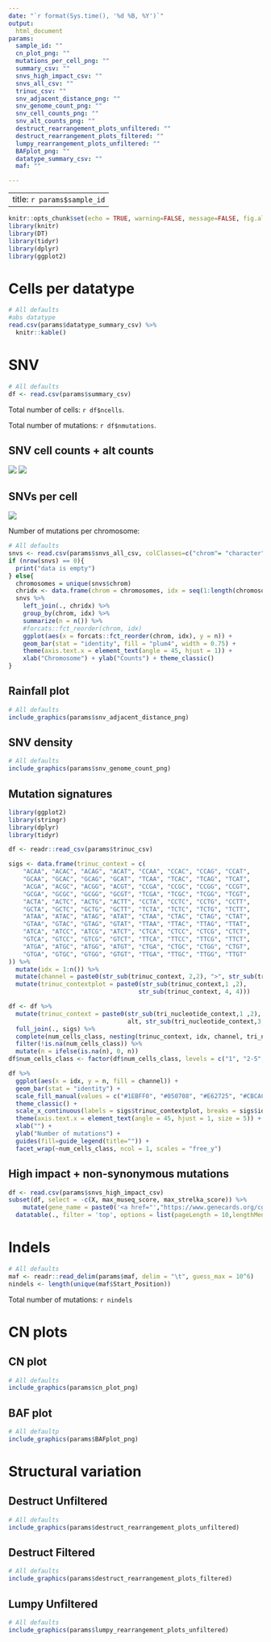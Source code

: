 ```yaml
---
date: "`r format(Sys.time(), '%d %B, %Y')`"
output:
  html_document
params:
  sample_id: ""
  cn_plot_png: ""
  mutations_per_cell_png: ""
  summary_csv: ""
  snvs_high_impact_csv: ""
  snvs_all_csv: ""
  trinuc_csv: ""
  snv_adjacent_distance_png: ""
  snv_genome_count_png: ""
  snv_cell_counts_png: ""
  snv_alt_counts_png: ""
  destruct_rearrangement_plots_unfiltered: ""
  destruct_rearrangement_plots_filtered: ""
  lumpy_rearrangement_plots_unfiltered: ""
  BAFplot_png: ""
  datatype_summary_csv: ""
  maf: ""

---
```

---
title: `r params$sample_id`
---

```r
knitr::opts_chunk$set(echo = TRUE, warning=FALSE, message=FALSE, fig.align = 'center')
library(knitr)
library(DT)
library(tidyr)
library(dplyr)
library(ggplot2)
```


# Cells per datatype
```r
# All defaults
#abs datatype
read.csv(params$datatype_summary_csv) %>%
  knitr::kable()
```

# SNV
```r
# All defaults
df <- read.csv(params$summary_csv)
```
Total number of cells: `r df$ncells`.

Total number of mutations: `r df$nmutations`.

## SNV cell counts + alt counts
![](`r params$snv_alt_counts_png`) ![](`r params$snv_alt_counts_png`)

## SNVs per cell
![](`r params$mutations_per_cell_png`)

Number of mutations per chromosome:


```r
# All defaults
snvs <- read.csv(params$snvs_all_csv, colClasses=c("chrom"= "character"))
if (nrow(snvs) == 0){
  print("data is empty")
} else{
  chromosomes = unique(snvs$chrom)
  chridx <- data.frame(chrom = chromosomes, idx = seq(1:length(chromosomes)))
  snvs %>%
    left_join(., chridx) %>%
    group_by(chrom, idx) %>%
    summarize(n = n()) %>%
    #forcats::fct_reorder(chrom, idx)
    ggplot(aes(x = forcats::fct_reorder(chrom, idx), y = n)) +
    geom_bar(stat = "identity", fill = "plum4", width = 0.75) +
    theme(axis.text.x = element_text(angle = 45, hjust = 1)) +
    xlab("Chromosome") + ylab("Counts") + theme_classic()
}

```

## Rainfall plot
```r
# All defaults
include_graphics(params$snv_adjacent_distance_png)
```

## SNV density
```r
# All defaults
include_graphics(params$snv_genome_count_png)
```

## Mutation signatures
```r
library(ggplot2)
library(stringr)
library(dplyr)
library(tidyr)

df <- readr::read_csv(params$trinuc_csv)

sigs <- data.frame(trinuc_context = c(
    "ACAA", "ACAC", "ACAG", "ACAT", "CCAA", "CCAC", "CCAG", "CCAT",
    "GCAA", "GCAC", "GCAG", "GCAT", "TCAA", "TCAC", "TCAG", "TCAT",
    "ACGA", "ACGC", "ACGG", "ACGT", "CCGA", "CCGC", "CCGG", "CCGT",
    "GCGA", "GCGC", "GCGG", "GCGT", "TCGA", "TCGC", "TCGG", "TCGT",
    "ACTA", "ACTC", "ACTG", "ACTT", "CCTA", "CCTC", "CCTG", "CCTT",
    "GCTA", "GCTC", "GCTG", "GCTT", "TCTA", "TCTC", "TCTG", "TCTT",
    "ATAA", "ATAC", "ATAG", "ATAT", "CTAA", "CTAC", "CTAG", "CTAT",
    "GTAA", "GTAC", "GTAG", "GTAT", "TTAA", "TTAC", "TTAG", "TTAT",
    "ATCA", "ATCC", "ATCG", "ATCT", "CTCA", "CTCC", "CTCG", "CTCT",
    "GTCA", "GTCC", "GTCG", "GTCT", "TTCA", "TTCC", "TTCG", "TTCT",
    "ATGA", "ATGC", "ATGG", "ATGT", "CTGA", "CTGC", "CTGG", "CTGT",
    "GTGA", "GTGC", "GTGG", "GTGT", "TTGA", "TTGC", "TTGG", "TTGT"
)) %>%
  mutate(idx = 1:n()) %>%
  mutate(channel = paste0(str_sub(trinuc_context, 2,2), ">", str_sub(trinuc_context, 3,3))) %>%
  mutate(trinuc_contextplot = paste0(str_sub(trinuc_context,1 ,2),
                                    str_sub(trinuc_context, 4, 4)))

df <- df %>%
  mutate(trinuc_context = paste0(str_sub(tri_nucleotide_context,1 ,2),
                                 alt, str_sub(tri_nucleotide_context,3, 3))) %>%
  full_join(., sigs) %>%
  complete(num_cells_class, nesting(trinuc_context, idx, channel, tri_nucleotide_context, ref, alt)) %>%
  filter(!is.na(num_cells_class)) %>%
  mutate(n = ifelse(is.na(n), 0, n))
df$num_cells_class <- factor(df$num_cells_class, levels = c("1", "2-5", "6-20", ">20"))

df %>%
  ggplot(aes(x = idx, y = n, fill = channel)) +
  geom_bar(stat = "identity") +
  scale_fill_manual(values = c("#1EBFF0", "#050708", "#E62725", "#CBCACB", "#A1CF64", "#EDC8C5")) +
  theme_classic() +
  scale_x_continuous(labels = sigs$trinuc_contextplot, breaks = sigs$idx) +
  theme(axis.text.x = element_text(angle = 45, hjust = 1, size = 5)) +
  xlab("") +
  ylab("Number of mutations") +
  guides(fill=guide_legend(title="")) +
  facet_wrap(~num_cells_class, ncol = 1, scales = "free_y")
```


## High impact + non-synonymous mutations
```r
df <- read.csv(params$snvs_high_impact_csv)
subset(df, select = -c(X, max_museq_score, max_strelka_score)) %>%
    mutate(gene_name = paste0('<a href="',"https://www.genecards.org/cgi-bin/carddisp.pl?gene=",gene_name,'">',gene_name ,"</a>")) %>%
  datatable(., filter = 'top', options = list(pageLength = 10,lengthMenu = list(c(10, 25, 50, 100, -1), list('10', '25', '50','100', 'All')) ), escape = FALSE)
```


# Indels
```r
# All defaults
maf <- readr::read_delim(params$maf, delim = "\t", guess_max = 10^6)
nindels <- length(unique(maf$Start_Position))
```

Total number of mutations: `r nindels`


# CN plots

## CN plot
```r
# All defaults
include_graphics(params$cn_plot_png)
```


## BAF plot
```r
# All defaultp
include_graphics(params$BAFplot_png)
```

# Structural variation
## Destruct Unfiltered
```r
# All defaults
include_graphics(params$destruct_rearrangement_plots_unfiltered)
```
## Destruct Filtered
```r
# All defaults
include_graphics(params$destruct_rearrangement_plots_filtered)
```
## Lumpy Unfiltered
```r
# All defaults
include_graphics(params$lumpy_rearrangement_plots_unfiltered)
```
